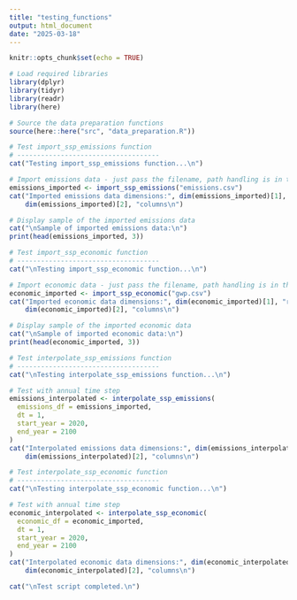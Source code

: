 ```yaml
---
title: "testing_functions"
output: html_document
date: "2025-03-18"
---
```


```r
knitr::opts_chunk$set(echo = TRUE)
```

```r

# Load required libraries
library(dplyr)
library(tidyr)
library(readr)
library(here)

```

```r

# Source the data preparation functions
source(here::here("src", "data_preparation.R"))

# Test import_ssp_emissions function
# ------------------------------------
cat("Testing import_ssp_emissions function...\n")

# Import emissions data - just pass the filename, path handling is in the import function
emissions_imported <- import_ssp_emissions("emissions.csv")
cat("Imported emissions data dimensions:", dim(emissions_imported)[1], "rows,", 
    dim(emissions_imported)[2], "columns\n")

# Display sample of the imported emissions data
cat("\nSample of imported emissions data:\n")
print(head(emissions_imported, 3))

# Test import_ssp_economic function
# ------------------------------------
cat("\nTesting import_ssp_economic function...\n")

# Import economic data - just pass the filename, path handling is in the import function
economic_imported <- import_ssp_economic("gwp.csv")
cat("Imported economic data dimensions:", dim(economic_imported)[1], "rows,", 
    dim(economic_imported)[2], "columns\n")

# Display sample of the imported economic data
cat("\nSample of imported economic data:\n")
print(head(economic_imported, 3))

# Test interpolate_ssp_emissions function
# ------------------------------------
cat("\nTesting interpolate_ssp_emissions function...\n")

# Test with annual time step
emissions_interpolated <- interpolate_ssp_emissions(
  emissions_df = emissions_imported,
  dt = 1,
  start_year = 2020,
  end_year = 2100
)
cat("Interpolated emissions data dimensions:", dim(emissions_interpolated)[1], "rows,", 
    dim(emissions_interpolated)[2], "columns\n")

# Test interpolate_ssp_economic function
# ------------------------------------
cat("\nTesting interpolate_ssp_economic function...\n")

# Test with annual time step
economic_interpolated <- interpolate_ssp_economic(
  economic_df = economic_imported,
  dt = 1,
  start_year = 2020,
  end_year = 2100
)
cat("Interpolated economic data dimensions:", dim(economic_interpolated)[1], "rows,", 
    dim(economic_interpolated)[2], "columns\n")

cat("\nTest script completed.\n")

```

```r


```

